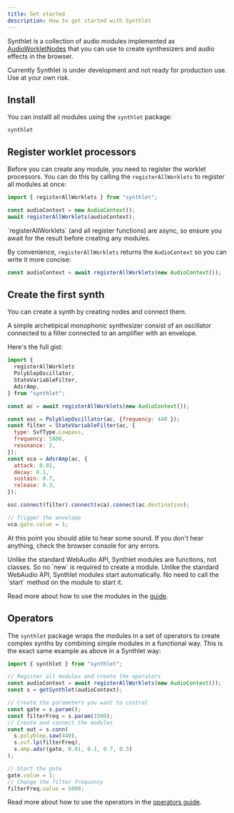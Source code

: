 ```yaml
---
title: Get started
description: How to get started with Synthlet
---
```


Synthlet is a collection of audio modules implemented as [AudioWorkletNodes](https://developer.mozilla.org/en-US/docs/Web/API/AudioWorklet) that you can use to create synthesizers and audio effects in the browser.

<Callout title="Synthlet is still wip" type="warn">
  Currently Synthlet is under development and not ready for production use. Use
  at your own risk.
</Callout>

## Install

You can installl all modules using the `synthlet` package:

```package-install
synthlet
```

## Register worklet processors

Before you can create any module, you need to register the worklet processors. You can do this by calling the `registerAllWorklets` to register all modules at once:

```js
import { registerAllWorklets } from "synthlet";

const audioContext = new AudioContext();
await registerAllWorklets(audioContext);
```

<Callout title="Register is async" type="warn">
  `registerAllWorklets` (and all register functions) are async, so ensure you
  await for the result before creating any modules.
</Callout>

By convenience, `registerAllWorklets` returns the `AudioContext` so you can write it more concise:

```js
const audioContext = await registerAllWorklets(new AudioContext());
```

## Create the first synth

You can create a synth by creating nodes and connect them.

A simple archetipical monophonic synthesizer consist of an oscillator connected to a filter connected to an amplifier with an envelope.

Here's the full gist:

```js
import {
  registerAllWorklets
  PolyblepOscillator,
  StateVariableFilter,
  AdsrAmp,
} from "synthlet";

const ac = await registerAllWorklets(new AudioContext());

const osc = PolyblepOscillator(ac, {frequency: 440 });
const filter = StateVariableFilter(ac, {
  type: SvfType.Lowpass,
  frequency: 5000,
  resonance: 2,
});
const vca = AdsrAmp(ac, {
  attack: 0.01,
  decay: 0.1,
  sustain: 0.7,
  release: 0.3,
});

osc.connect(filter).connect(vca).connect(ac.destination);

// Trigger the envelope
vca.gate.value = 1;
```

At this point you should able to hear some sound. If you don't hear anything, check the browser console for any errors.

<Callout title="No new required" type="warn">
  Unlike the standard WebAudio API, Synthlet modules are functions, not classes.
  So no `new` is required to create a module.
</Callout>

<Callout title="No start required" type="warn">
  Unlike the standard WebAudio API, Synthlet modules start automatically. No
  need to call the `start` method on the module to start it.
</Callout>

Read more about how to use the modules in the [guide](/docs/guide).

## Operators

The `synthlet` package wraps the modules in a set of operators to create complex synths by combining simple modules in a functional way. This is the exact same example as above in a Synthlet way:

```js
import { synthlet } from "synthlet";

// Register all modules and create the operators
const audioContext = await registerAllWorklets(new AudioContext());
const s = getSynthlet(audioContext);

// Create the parameters you want to control
const gate = s.param();
const filterFreq = s.param(1500);
// Create and connect the modules
const out = s.conn(
  s.polyblep.saw(440),
  s.svf.lp(filterFreq),
  s.amp.adsr(gate, 0.01, 0.1, 0.7, 0.3)
);

// Start the gate
gate.value = 1;
// Change the filter frequency
filterFreq.value = 5000;
```

Read more about how to use the operators in the [operators guide](/docs/dsl).
